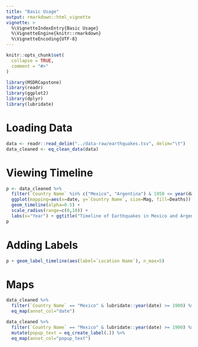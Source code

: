 ```yaml
---
title: "Basic Usage"
output: rmarkdown::html_vignette
vignette: >
  %\VignetteIndexEntry{Basic Usage}
  %\VignetteEngine{knitr::rmarkdown}
  %\VignetteEncoding{UTF-8}
---
```


```r
knitr::opts_chunk$set(
  collapse = TRUE,
  comment = "#>"
)
```

```r
library(MSDRCapstone)
library(readr)
library(ggplot2)
library(dplyr)
library(lubridate)
```


# Loading Data

```r
data <- readr::read_delim("../data-raw/earthquakes.tsv", delim="\t")
data_cleaned <- eq_clean_data(data)
```

# Viewing Timeline

```r
p <- data_cleaned %>%
  filter(`Country Name` %in% c("Mexico", "Argentina") & 1950 <= year(date) & year(date) <= 2022) %>%
  ggplot(mapping=aes(x=date, y=`Country Name`, size=Mag, fill=Deaths)) + 
  geom_timeline(alpha=0.5) + 
  scale_radius(range=c(0,10)) +
  labs(x="Year") + ggtitle("Timeline of Earthquakes in Mexico and Argentina") 
p
```

# Adding Labels

```r
p + geom_label_timeline(aes(label=`Location Name`), n_max=5)

```

# Maps

```r
data_cleaned %>%
  filter(`Country Name` == "Mexico" & lubridate::year(date) >= 1900) %>%
  eq_map(annot_col="date")

```


```r
data_cleaned %>%
  filter(`Country Name` == "Mexico" & lubridate::year(date) >= 1900) %>%
  mutate(popup_text = eq_create_label(.)) %>%
  eq_map(annot_col="popup_text")


```





